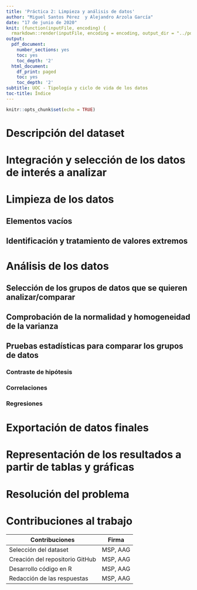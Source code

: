```yaml
---
title: 'Práctica 2: Limpieza y análisis de datos'
author: "Miguel Santos Pérez  y Alejandro Arzola García"
date: "17 de junio de 2020"
knit: (function(inputFile, encoding) {
  rmarkdown::render(inputFile, encoding = encoding, output_dir = "../pdf") })
output:
  pdf_document:
    number_sections: yes
    toc: yes
    toc_depth: '2'
  html_document:
    df_print: paged
    toc: yes
    toc_depth: '2'
subtitle: UOC - Tipología y ciclo de vida de los datos
toc-title: Índice
---
```


```r
knitr::opts_chunk$set(echo = TRUE)
```

\newpage
# Descripción del dataset

\newpage
# Integración y selección de los datos de interés a analizar

\newpage
# Limpieza de los datos
## Elementos vacíos
## Identificación y tratamiento de valores extremos

\newpage
# Análisis de los datos
## Selección de los grupos de datos que se quieren analizar/comparar
## Comprobación de la normalidad y homogeneidad de la varianza
## Pruebas estadísticas para comparar los grupos de datos
### Contraste de hipótesis
### Correlaciones
### Regresiones

\newpage
# Exportación de datos finales

\newpage
# Representación de los resultados a partir de tablas y gráficas

\newpage
# Resolución del problema

\newpage
# Contribuciones al trabajo

**Contribuciones**              |  **Firma**                    | 
--------------------------------|:-----------------------------:|
Selección del dataset           | MSP, AAG
Creación del repositorio GitHub | MSP, AAG
Desarrollo código en R          | MSP, AAG
Redacción de las respuestas     | MSP, AAG